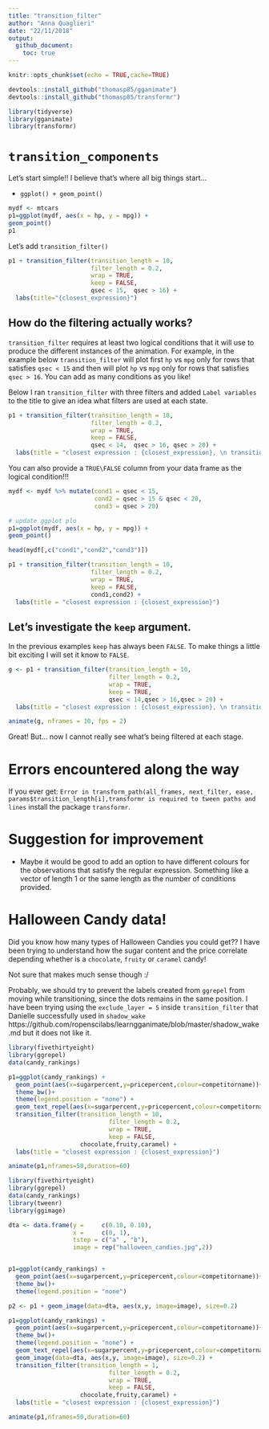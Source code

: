 ```yaml
---
title: "transition_filter"
author: "Anna Quaglieri"
date: "22/11/2018"
output:
  github_document:
    toc: true
---
```


```r
knitr::opts_chunk$set(echo = TRUE,cache=TRUE)
```

```r
devtools::install_github("thomasp85/gganimate")
devtools::install_github("thomasp85/transformr")
```

```r
library(tidyverse)
library(gganimate)
library(transformr)
```


# `transition_components`

Let's start simple!! I believe that's where all big things start...

* `ggplot() + geom_point()`

```r
mydf <- mtcars
p1=ggplot(mydf, aes(x = hp, y = mpg)) +
geom_point()
p1
```
    
Let's add `transition_filter()`     
    
```r
p1 + transition_filter(transition_length = 10, 
                       filter_length = 0.2, 
                       wrap = TRUE, 
                       keep = FALSE,
                       qsec < 15,  qsec > 16) +
  labs(title="{closest_expression}")
```


## How do the filtering actually works?

`transition_filter` requires at least two logical conditions that it will use to produce the different instances of the animation. For example, in the example below `transition_filter` will plot first `hp` vs `mpg` only for rows that satisfies `qsec < 15` and then will plot `hp` vs `mpg` only for rows that satisfies `qsec > 16`. You can add as many conditions as you like!

Below I ran `transition_filter` with three filters and added `Label variables` to the title to give an idea what filters are used at each state.

```r
p1 + transition_filter(transition_length = 10, 
                       filter_length = 0.2, 
                       wrap = TRUE, 
                       keep = FALSE,
                       qsec < 14,  qsec > 16, qsec > 20) + 
  labs(title = "closest expression : {closest_expression}, \n transitioning : {transitioning}, \n closest_filter : {closest_filter}")
```

You can also provide a `TRUE\FALSE` column from your data frame as the logical condition!!!

```r
mydf <- mydf %>% mutate(cond1 = qsec < 15,
                        cond2 = qsec > 15 & qsec < 20,
                        cond3 = qsec > 20)

# update ggplot plo
p1=ggplot(mydf, aes(x = hp, y = mpg)) +
geom_point()

head(mydf[,c("cond1","cond2","cond3")])
```


```r
p1 + transition_filter(transition_length = 10, 
                       filter_length = 0.2, 
                       wrap = TRUE, 
                       keep = FALSE,
                       cond1,cond2) + 
  labs(title = "closest expression : {closest_expression}")
```

## Let's investigate the `keep` argument.
    
In the previous examples `keep` has always been `FALSE`. To make things a little bit exciting I will set it know to `FALSE`.  
    
```r
g <- p1 + transition_filter(transition_length = 10, 
                            filter_length = 0.2, 
                            wrap = TRUE, 
                            keep = TRUE,
                            qsec < 14,qsec > 16,qsec > 20) + 
  labs(title = "closest expression : {closest_expression}, \n transitioning : {transitioning}, \n closest_filter : {closest_filter}")

animate(g, nframes = 10, fps = 2)
```

Great! But... now I cannot really see what's being filtered at each stage. 

# Errors encountered along the way

If you ever get: `Error in transform_path(all_frames, next_filter, ease, params$transition_length[i],transformr is required to tween paths and lines` install the package `transformr`.

# Suggestion for improvement

* Maybe it would be good to add an option to have different colours for the observations that satisfy the regular expression. Something like a vector of length 1 or the same length as the number of conditions provided.


# Halloween Candy data!

Did you know how many types of Halloween Candies you could get?? I have been trying to understand how the sugar content and the price correlate depending whether is a `chocolate`, `fruity` or `caramel` candy! 

Not sure that makes much sense though :/ 

Probably, we should try to prevent the labels created from `ggrepel` from moving while transitioning, since the dots remains in the same position.
I have been trying using the `exclude_layer = 5` inside `transition_filter` that Danielle successfully used in `shadow_wake` https://github.com/ropenscilabs/learngganimate/blob/master/shadow_wake.md but it does not like it. 

```r
library(fivethirtyeight)
library(ggrepel)
data(candy_rankings)

p1=ggplot(candy_rankings) + 
  geom_point(aes(x=sugarpercent,y=pricepercent,colour=competitorname))+
  theme_bw()+
  theme(legend.position = "none") +
  geom_text_repel(aes(x=sugarpercent,y=pricepercent,colour=competitorname,label=competitorname)) +
  transition_filter(transition_length = 10, 
                            filter_length = 0.2, 
                            wrap = TRUE, 
                            keep = FALSE,
                    chocolate,fruity,caramel) + 
  labs(title = "closest expression : {closest_expression}")

animate(p1,nframes=50,duration=60)
```


```r
library(fivethirtyeight)
library(ggrepel)
data(candy_rankings)
library(tweenr)
library(ggimage)

dta <- data.frame(y =     c(0.10, 0.10),
                  x =     c(0, 1),
                  tstep = c("a" , "b"),
                  image = rep("halloween_candies.jpg",2))


p1=ggplot(candy_rankings) + 
  geom_point(aes(x=sugarpercent,y=pricepercent,colour=competitorname))+
  theme_bw()+
  theme(legend.position = "none")

p2 <- p1 + geom_image(data=dta, aes(x,y, image=image), size=0.2)

p1=ggplot(candy_rankings) + 
  geom_point(aes(x=sugarpercent,y=pricepercent,colour=competitorname))+
  theme_bw()+
  theme(legend.position = "none") +
  geom_text_repel(aes(x=sugarpercent,y=pricepercent,colour=competitorname,label=competitorname)) +
  geom_image(data=dta, aes(x,y, image=image), size=0.2) + 
  transition_filter(transition_length = 1, 
                            filter_length = 0.2, 
                            wrap = TRUE, 
                            keep = FALSE,
                    chocolate,fruity,caramel) + 
  labs(title = "closest expression : {closest_expression}")

animate(p1,nframes=50,duration=60)
```